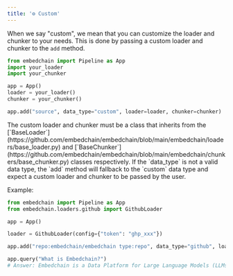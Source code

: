 ```yaml
---
title: '⚙️ Custom'
---
```


When we say "custom", we mean that you can customize the loader and chunker to your needs. This is done by passing a custom loader and chunker to the `add` method.

```python
from embedchain import Pipeline as App
import your_loader
import your_chunker

app = App()
loader = your_loader()
chunker = your_chunker()

app.add("source", data_type="custom", loader=loader, chunker=chunker)
```

<Note>
    The custom loader and chunker must be a class that inherits from the [`BaseLoader`](https://github.com/embedchain/embedchain/blob/main/embedchain/loaders/base_loader.py) and [`BaseChunker`](https://github.com/embedchain/embedchain/blob/main/embedchain/chunkers/base_chunker.py) classes respectively.
</Note>

<Note>
    If the `data_type` is not a valid data type, the `add` method will fallback to the `custom` data type and expect a custom loader and chunker to be passed by the user.
</Note>

Example:

```python
from embedchain import Pipeline as App
from embedchain.loaders.github import GithubLoader

app = App()

loader = GithubLoader(config={"token": "ghp_xxx"})

app.add("repo:embedchain/embedchain type:repo", data_type="github", loader=loader)

app.query("What is Embedchain?")
# Answer: Embedchain is a Data Platform for Large Language Models (LLMs). It allows users to seamlessly load, index, retrieve, and sync unstructured data in order to build dynamic, LLM-powered applications. There is also a JavaScript implementation called embedchain-js available on GitHub.
```
